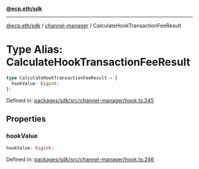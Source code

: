 [**@ecp.eth/sdk**](../../index.mdx)

***

[@ecp.eth/sdk](/sdk-reference/index.mdx) / [channel-manager](/sdk-reference/channel-manager/index.mdx) / CalculateHookTransactionFeeResult

# Type Alias: CalculateHookTransactionFeeResult

```ts
type CalculateHookTransactionFeeResult = {
  hookValue: bigint;
};
```

Defined in: [packages/sdk/src/channel-manager/hook.ts:245](https://github.com/ecp-eth/comments-monorepo/blob/main/packages/sdk/src/channel-manager/hook.ts#L245)

## Properties

### hookValue

```ts
hookValue: bigint;
```

Defined in: [packages/sdk/src/channel-manager/hook.ts:246](https://github.com/ecp-eth/comments-monorepo/blob/main/packages/sdk/src/channel-manager/hook.ts#L246)
